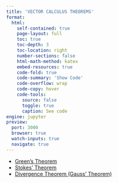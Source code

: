 ```yaml
---
title: 'VECTOR CALCULUS THEOREMS'
format:
  html:
    self-contained: true
    page-layout: full
    toc: true
    toc-depth: 3
    toc-location: right
    number-sections: false
    html-math-method: katex
    embed-resources: true
    code-fold: true
    code-summary: 'Show Code'
    code-overflow: wrap
    code-copy: hover
    code-tools:
      source: false
      toggle: true
      caption: See code
engine: jupyter
preview:
  port: 3000
  browser: true
  watch-inputs: true
  navigate: true
---
```



- [Green’s Theorem](./greens-theorem.html)
- [Stokes’ Theorem](./stokes-theorem.html)
- [Divergence Theorem (Gauss’ Theorem)](./divergence-theorem.html)
